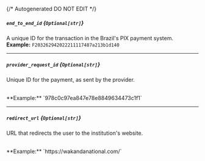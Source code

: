 {/* Autogenerated DO NOT EDIT  */}
##### `end_to_end_id` *{`Optional[str]`}*
A unique ID for the transaction in the Brazil's PIX payment system.
<br/>
**Example:** `F203262942022211117487a213b1d140`

---
##### `provider_request_id` *{`Optional[str]`}*
Unique ID for the payment, as sent by the provider.

<br/>
**Example:** `978c0c97ea847e78e8849634473c1f1`

---
##### `redirect_url` *{`Optional[str]`}*
URL that redirects the user to the institution's website.

<br/>
**Example:** `https://wakandanational.com/`


